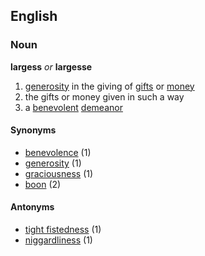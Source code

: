 == English ==
=== Noun ===
'''largess''' ''or'' '''largesse'''
# [[generosity]] in the giving of [[gift]]s or [[money]]
# the gifts or money given in such a way
# a [[benevolent]] [[demeanor]]

==== Synonyms ====
*[[benevolence]] (1)
*[[generosity]] (1)
*[[graciousness]] (1)
*[[boon]] (2)
==== Antonyms ====
*[[tight fistedness]] (1)
*[[niggardliness]]  (1)